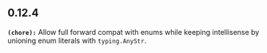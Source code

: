## 0.12.4
**`(chore):`** Allow full forward compat with enums while keeping intellisense by unioning enum literals with `typing.AnyStr`.

